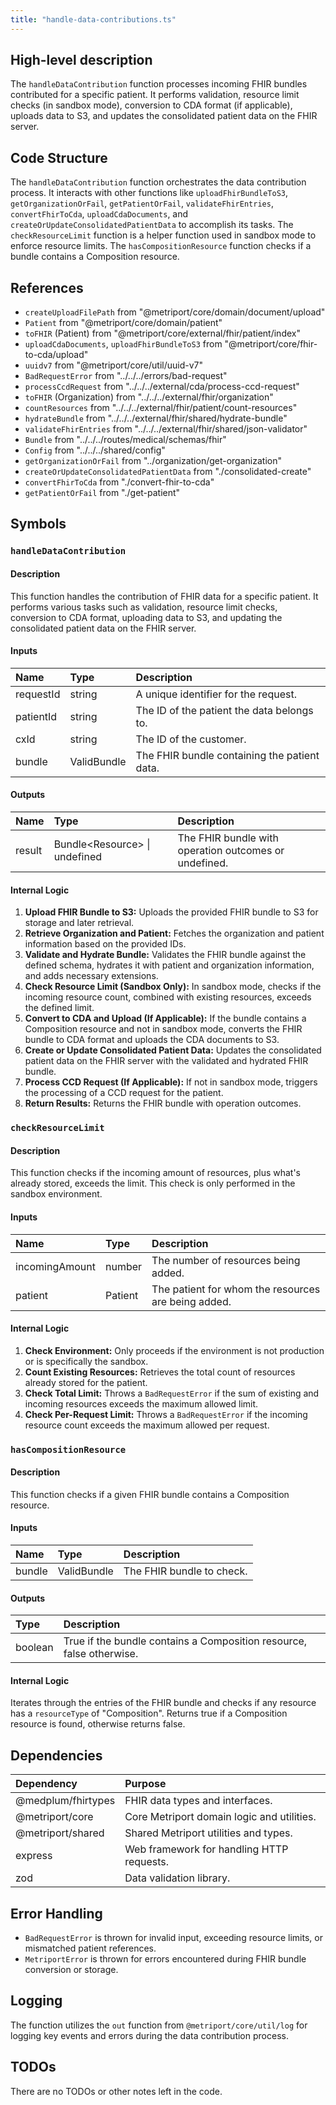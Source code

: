 ```yaml
---
title: "handle-data-contributions.ts"
---
```


## High-level description
The `handleDataContribution` function processes incoming FHIR bundles contributed for a specific patient. It performs validation, resource limit checks (in sandbox mode), conversion to CDA format (if applicable), uploads data to S3, and updates the consolidated patient data on the FHIR server.

## Code Structure
The `handleDataContribution` function orchestrates the data contribution process. It interacts with other functions like `uploadFhirBundleToS3`, `getOrganizationOrFail`, `getPatientOrFail`, `validateFhirEntries`, `convertFhirToCda`, `uploadCdaDocuments`, and `createOrUpdateConsolidatedPatientData` to accomplish its tasks. The `checkResourceLimit` function is a helper function used in sandbox mode to enforce resource limits. The `hasCompositionResource` function checks if a bundle contains a Composition resource.

## References
- `createUploadFilePath` from "@metriport/core/domain/document/upload"
- `Patient` from "@metriport/core/domain/patient"
- `toFHIR` (Patient) from "@metriport/core/external/fhir/patient/index"
- `uploadCdaDocuments`, `uploadFhirBundleToS3` from "@metriport/core/fhir-to-cda/upload"
- `uuidv7` from "@metriport/core/util/uuid-v7"
- `BadRequestError` from "../../../errors/bad-request"
- `processCcdRequest` from "../../../external/cda/process-ccd-request"
- `toFHIR` (Organization) from "../../../external/fhir/organization"
- `countResources` from "../../../external/fhir/patient/count-resources"
- `hydrateBundle` from "../../../external/fhir/shared/hydrate-bundle"
- `validateFhirEntries` from "../../../external/fhir/shared/json-validator"
- `Bundle` from "../../../routes/medical/schemas/fhir"
- `Config` from "../../../shared/config"
- `getOrganizationOrFail` from "../organization/get-organization"
- `createOrUpdateConsolidatedPatientData` from "./consolidated-create"
- `convertFhirToCda` from "./convert-fhir-to-cda"
- `getPatientOrFail` from "./get-patient"

## Symbols

### `handleDataContribution`
#### Description
This function handles the contribution of FHIR data for a specific patient. It performs various tasks such as validation, resource limit checks, conversion to CDA format, uploading data to S3, and updating the consolidated patient data on the FHIR server.

#### Inputs
| Name | Type | Description |
|:-----|:-----|:------------|
| requestId | string | A unique identifier for the request. |
| patientId | string | The ID of the patient the data belongs to. |
| cxId | string | The ID of the customer. |
| bundle | ValidBundle | The FHIR bundle containing the patient data. |

#### Outputs
| Name | Type | Description |
|:-----|:-----|:------------|
| result | Bundle&lt;Resource&gt; \| undefined | The FHIR bundle with operation outcomes or undefined. |

#### Internal Logic
1. **Upload FHIR Bundle to S3:** Uploads the provided FHIR bundle to S3 for storage and later retrieval.
2. **Retrieve Organization and Patient:** Fetches the organization and patient information based on the provided IDs.
3. **Validate and Hydrate Bundle:** Validates the FHIR bundle against the defined schema, hydrates it with patient and organization information, and adds necessary extensions.
4. **Check Resource Limit (Sandbox Only):** In sandbox mode, checks if the incoming resource count, combined with existing resources, exceeds the defined limit.
5. **Convert to CDA and Upload (If Applicable):** If the bundle contains a Composition resource and not in sandbox mode, converts the FHIR bundle to CDA format and uploads the CDA documents to S3.
6. **Create or Update Consolidated Patient Data:** Updates the consolidated patient data on the FHIR server with the validated and hydrated FHIR bundle.
7. **Process CCD Request (If Applicable):** If not in sandbox mode, triggers the processing of a CCD request for the patient.
8. **Return Results:** Returns the FHIR bundle with operation outcomes.

### `checkResourceLimit`
#### Description
This function checks if the incoming amount of resources, plus what's already stored, exceeds the limit. This check is only performed in the sandbox environment.

#### Inputs
| Name | Type | Description |
|:-----|:-----|:------------|
| incomingAmount | number | The number of resources being added. |
| patient | Patient | The patient for whom the resources are being added. |

#### Internal Logic
1. **Check Environment:** Only proceeds if the environment is not production or is specifically the sandbox.
2. **Count Existing Resources:** Retrieves the total count of resources already stored for the patient.
3. **Check Total Limit:** Throws a `BadRequestError` if the sum of existing and incoming resources exceeds the maximum allowed limit.
4. **Check Per-Request Limit:** Throws a `BadRequestError` if the incoming resource count exceeds the maximum allowed per request.

### `hasCompositionResource`
#### Description
This function checks if a given FHIR bundle contains a Composition resource.

#### Inputs
| Name | Type | Description |
|:-----|:-----|:------------|
| bundle | ValidBundle | The FHIR bundle to check. |

#### Outputs
| Type | Description |
|:-----|:------------|
| boolean | True if the bundle contains a Composition resource, false otherwise. |

#### Internal Logic
Iterates through the entries of the FHIR bundle and checks if any resource has a `resourceType` of "Composition". Returns true if a Composition resource is found, otherwise returns false.

## Dependencies
| Dependency | Purpose |
|:-----------|:--------|
| @medplum/fhirtypes | FHIR data types and interfaces. |
| @metriport/core | Core Metriport domain logic and utilities. |
| @metriport/shared | Shared Metriport utilities and types. |
| express | Web framework for handling HTTP requests. |
| zod | Data validation library. |

## Error Handling
- `BadRequestError` is thrown for invalid input, exceeding resource limits, or mismatched patient references.
- `MetriportError` is thrown for errors encountered during FHIR bundle conversion or storage.

## Logging
The function utilizes the `out` function from `@metriport/core/util/log` for logging key events and errors during the data contribution process.

## TODOs
There are no TODOs or other notes left in the code.
